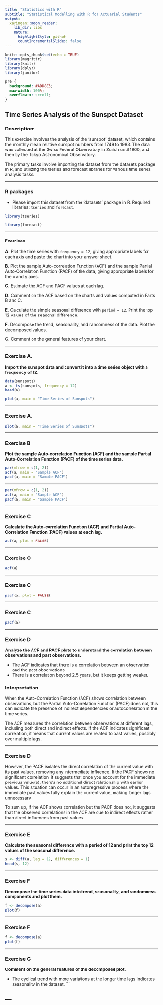 ```yaml
---
title: "Statistics with R"
subtitle: "Statistical Modelling with R for Actuarial Students"
output:
  xaringan::moon_reader:
    lib_dir: libs
    nature:
      highlightStyle: github
      countIncrementalSlides: false
---
```


```r
knitr::opts_chunk$set(echo = TRUE)
library(magrittr)
library(knitr)
library(dplyr)
library(janitor)


```

```css
pre {
  background: #ADD8E6;
  max-width: 100%;
  overflow-x: scroll;
}
```

## Time Series Analysis of the Sunspot Dataset

### Description:

This exercise involves the analysis of the 'sunspot' dataset, which contains the monthly mean relative sunspot numbers from 1749 to 1983. The data was collected at the Swiss Federal Observatory in Zurich until 1960, and then by the Tokyo Astronomical Observatory.

The primary tasks involve importing the dataset from the datasets package in R, and utilizing the tseries and forecast libraries for various time series analysis tasks.

---

### R packages

* Please import this dataset from the ‘datasets’ package in R. Required libraries: `tseries` and `forecast`.



```r
library(tseries)

library(forecast)

```

---

#### Exercises

**A**. Plot the time series with `frequency = 12`, giving appropriate labels for each axis and paste the chart into your answer sheet.

**B**. Plot the sample Auto-correlation Function (ACF) and the sample Partial Auto-Correlation Function (PACF) of the data, giving appropriate labels for the x and y axes.

**C**. Estimate the ACF and PACF values at each lag.

**D**. Comment on the ACF based on the charts and values computed in Parts B and C.

**E**. Calculate the simple seasonal difference with `period = 12`. Print the top 12 values of the seasonal difference.

**F**. Decompose the trend, seasonality, and randomness of the data. Plot the decomposed values.

G. Comment on the general features of your chart.



---

### Exercise A.

**Import the sunspot data and convert it into a time series object with a frequency of 12.**

```r
data(sunspots)
a <- ts(sunspots, frequency = 12)
head(a)
```

```r
plot(a, main = "Time Series of Sunspots")
```

---


### Exercise A.

```r
plot(a, main = "Time Series of Sunspots")
```

---

### Exercise B

**Plot the sample Auto-correlation Function (ACF) and the sample Partial Auto-Correlation Function (PACF) of the time series data.**

```r
par(mfrow = c(1, 2))
acf(a, main = "Sample ACF")
pacf(a, main = "Sample PACF")
```

---

```r
par(mfrow = c(1, 2))
acf(a, main = "Sample ACF")
pacf(a, main = "Sample PACF")
```

---

### Exercise C

**Calculate the Auto-correlation Function (ACF) and Partial Auto-Correlation Function (PACF) values at each lag.**

```r
acf(a, plot = FALSE)
```

---

### Exercise C

```r
acf(a)
```

---

### Exercise C

```r
pacf(a, plot = FALSE)
```

---

### Exercise C

```r
pacf(a)
```

---

### Exercise D

**Analyze the ACF and PACF plots to understand the correlation between observations and past observations.**

* The ACF indicates that there is a correlation between an observation and the past observations.
* There is a correlation beyond 2.5 years, but it keeps getting weaker.


### Interpretation

When the Auto-Correlation Function (ACF) shows correlation between observations, but the Partial Auto-Correlation Function (PACF) does not, this can indicate the presence of indirect dependencies or autocorrelation in the time series.

The ACF measures the correlation between observations at different lags, including both direct and indirect effects. If the ACF indicates significant correlation, it means that current values are related to past values, possibly over multiple lags.

---

### Exercise D





However, the PACF isolates the direct correlation of the current value with its past values, removing any intermediate influence. If the PACF shows no significant correlation, it suggests that once you account for the immediate previous value(s), there's no additional direct relationship with earlier values. This situation can occur in an autoregressive process where the immediate past values fully explain the current value, making longer lags unnecessary

To sum up, if the ACF shows correlation but the PACF does not, it suggests that the observed correlations in the ACF are due to indirect effects rather than direct influences from past values.

---

### Exercise E

**Calculate the seasonal difference with a period of 12 and print the top 12 values of the seasonal difference.**

```r
s <- diff(a, lag = 12, differences = 1)
head(s, 12)
```

---

### Exercise F

**Decompose the time series data into trend, seasonality, and randomness components and plot them.**

```r
f <- decompose(a)
plot(f)
```

---


### Exercise F

```r
f <- decompose(a)
plot(f)
```

---

### Exercise G

**Comment on the general features of the decomposed plot.**

* The cyclical trend with more variations at the longer time lags indicates seasonality in the dataset.
```

---
---
